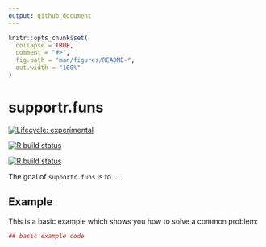 ```yaml
---
output: github_document
---
```


<!-- README.md is generated from README.Rmd. Please edit that file -->

```r
knitr::opts_chunk$set(
  collapse = TRUE,
  comment = "#>",
  fig.path = "man/figures/README-",
  out.width = "100%"
)
```

# supportr.funs

<!-- badges: start -->
[![Lifecycle: experimental](https://img.shields.io/badge/lifecycle-experimental-orange.svg)](https://lifecycle.r-lib.org/articles/stages.html#experimental)

[![R build status](https://github.com/CorradoLanera/supportr.funs/workflows/R-CMD-check-master/badge.svg)](https://github.com/CorradoLanera/supportr.funs/actions)

[![R build status](https://github.com/CorradoLanera/supportr.funs/workflows/R-CMD-check-develop/badge.svg)](https://github.com/CorradoLanera/supportr.funs/actions)
<!-- badges: end -->

The goal of `supportr.funs` is to ...


## Example

This is a basic example which shows you how to solve a common problem:

```r
## basic example code
```

